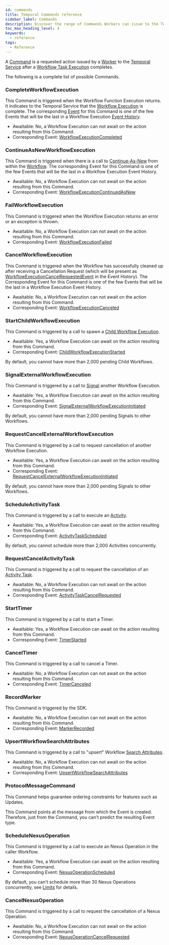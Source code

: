 ```yaml
---
id: commands
title: Temporal Commands reference
sidebar_label: Commands
description: Discover the range of Commands Workers can issue to the Temporal Service after Workflow Task Execution, from Completing Workflow Execution to Start Timer and Signal External Workflow Execution.
toc_max_heading_level: 4
keywords:
  - reference
tags:
  - Reference
---
```


A [Command](/workflow-execution#command) is a requested action issued by a [Worker](/workers#worker) to the [Temporal Service](/temporal-service) after a [Workflow Task Execution](/tasks#workflow-task-execution) completes.

The following is a complete list of possible Commands.

### CompleteWorkflowExecution

This Command is triggered when the Workflow Function Execution returns.
It indicates to the Temporal Service that the [Workflow Execution](/workflow-execution) is complete.
The corresponding [Event](/workflows#event) for this Command is one of the few Events that will be the last in a Workflow Execution [Event History](/workflow-execution/event#event-history).

- Awaitable: No, a Workflow Execution can not await on the action resulting from this Command.
- Corresponding Event: [WorkflowExecutionCompleted](/references/events#workflowexecutioncompleted)

### ContinueAsNewWorkflowExecution

This Command is triggered when there is a call to [Continue-As-New](/workflow-execution/continue-as-new) from within the [Workflow](/workflows).
The corresponding Event for this Command is one of the few Events that will be the last in a Workflow Execution Event History.

- Awaitable: No, a Workflow Execution can not await on the action resulting from this Command.
- Corresponding Event: [WorkflowExecutionContinuedAsNew](/references/events#workflowexecutioncontinuedasnew)

### FailWorkflowExecution

This Command is triggered when the Workflow Execution returns an error or an exception is thrown.

- Awaitable: No, a Workflow Execution can not await on the action resulting from this Command.
- Corresponding Event: [WorkflowExecutionFailed](/references/events#workflowexecutionfailed)

### CancelWorkflowExecution

This Command is triggered when the Workflow has successfully cleaned up after receiving a Cancellation Request (which will be present as [WorkflowExecutionCancelRequestedEvent](/references/events#workflowexecutioncancelrequested) in the Event History).
The Corresponding Event for this Command is one of the few Events that will be the last in a Workflow Execution Event History.

- Awaitable: No, a Workflow Execution can not await on the action resulting from this Command.
- Corresponding Event: [WorkflowExecutionCanceled](/references/events#workflowexecutioncanceled)

### StartChildWorkflowExecution

This Command is triggered by a call to spawn a [Child Workflow Execution](/child-workflows).

- Awaitable: Yes, a Workflow Execution can await on the action resulting from this Command.
- Corresponding Event: [ChildWorkflowExecutionStarted](/references/events#childworkflowexecutionstarted)

By default, you cannot have more than 2,000 pending Child Workflows.

### SignalExternalWorkflowExecution

This Command is triggered by a call to [Signal](/sending-messages#sending-signals) another Workflow Execution.

- Awaitable: Yes, a Workflow Execution can await on the action resulting from this Command.
- Corresponding Event: [SignalExternalWorkflowExecutionInitiated](/references/events#signalexternalworkflowexecutioninitiated)

By default, you cannot have more than 2,000 pending Signals to other Workflows.

### RequestCancelExternalWorkflowExecution

This Command is triggered by a call to request cancellation of another Workflow Execution.

- Awaitable: Yes, a Workflow Execution can await on the action resulting from this Command.
- Corresponding Event: [RequestCancelExternalWorkflowExecutionInitiated](/references/events#requestcancelexternalworkflowexecutioninitiated)

By default, you cannot have more than 2,000 pending Signals to other Workflows.

### ScheduleActivityTask

This Command is triggered by a call to execute an [Activity](/activities).

- Awaitable: Yes, a Workflow Execution can await on the action resulting from this Command.
- Corresponding Event: [ActivityTaskScheduled](/references/events#activitytaskscheduled)

By default, you cannot schedule more than 2,000 Activities concurrently.

### RequestCancelActivityTask

This Command is triggered by a call to request the cancellation of an [Activity Task](/tasks#activity-task).

- Awaitable: No, a Workflow Execution can not await on the action resulting from this Command.
- Corresponding Event: [ActivityTaskCancelRequested](/references/events#activitytaskcancelrequested)

### StartTimer

This Command is triggered by a call to start a Timer.

- Awaitable: Yes, a Workflow Execution can await on the action resulting from this Command.
- Corresponding Event: [TimerStarted](/references/events#timerstarted)

### CancelTimer

This Command is triggered by a call to cancel a Timer.

- Awaitable: No, a Workflow Execution can not await on the action resulting from this Command.
- Corresponding Event: [TimerCanceled](/references/events#timercanceled)

### RecordMarker

This Command is triggered by the SDK.

- Awaitable: No, a Workflow Execution can not await on the action resulting from this Command.
- Corresponding Event: [MarkerRecorded](/references/events#markerrecorded)

### UpsertWorkflowSearchAttributes

This Command is triggered by a call to "upsert" Workflow [Search Attributes](/search-attribute).

- Awaitable: No, a Workflow Execution can not await on the action resulting from this Command.
- Corresponding Event: [UpsertWorkflowSearchAttributes](/references/events#upsertworkflowsearchattributes)

### ProtocolMessageCommand

This Command helps guarantee ordering constraints for features such as Updates.

This Command points at the message from which the Event is created.
Therefore, just from the Command, you can't predict the resulting Event type.

### ScheduleNexusOperation

This Command is triggered by a call to execute an Nexus Operation in the caller Workflow.

- Awaitable: Yes, a Workflow Execution can await on the action resulting from this Command.
- Corresponding Event: [NexusOperationScheduled](/references/events#nexusoperationscheduled)

By default, you can't schedule more than 30 Nexus Operations concurrently, see [Limits](/workflow-execution/limits#workflow-execution-nexus-operation-limits) for details.

### CancelNexusOperation

This Command is triggered by a call to request the cancellation of a Nexus Operation.

- Awaitable: No, a Workflow Execution can not await on the action resulting from this Command.
- Corresponding Event: [NexusOperationCancelRequested](/references/events#nexusoperationcancelrequested)
